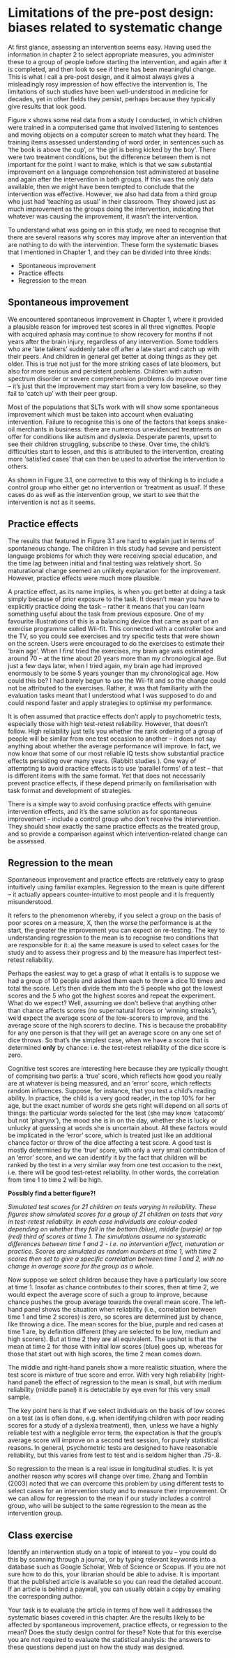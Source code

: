 # Limitations of the pre-post design: biases related to systematic change

At first glance, assessing an intervention seems easy. Having used the information in chapter 2 to select appropriate measures, you administer these to a group of people before starting the intervention, and again after it is completed, and then look to see if there has been meaningful change. This is what I call a pre-post design, and it almost always gives a misleadingly rosy impression of how effective the intervention is. The limitations of such studies have been well-understood in medicine for decades, yet in other fields they persist, perhaps because they typically give results that look good.

Figure x shows some real data from a study I conducted, in which children were trained in a computerised game that involved listening to sentences and moving objects on a computer screen to match what they heard. The training items assessed understanding of word order, in sentences such as 'the book is above the cup', or 'the girl is being kicked by the boy'. There were two treatment conditions, but the difference between them is not important for the point I want to make, which is that we saw substantial improvement on a language comprehension test administered at baseline and again after the intervention in both groups. If this was the only data available, then we might have been tempted to conclude that the intervention was effective. However, we also had data from a third group who just had 'teaching as usual' in their classroom. They showed just as much improvement as the groups doing the intervention, indicating that whatever was causing the improvement, it wasn't the intervention. 

To understand what was going on in this study, we need to recognise that there are several reasons why scores may improve after an intervention that are nothing to do with the intervention. These form the systematic biases that I mentioned in Chapter 1, and they can be divided into three kinds:

-	Spontaneous improvement
-	Practice effects
-	Regression to the mean

## Spontaneous improvement

We encountered spontaneous improvement in Chapter 1, where it provided a plausible reason for improved test scores in all three vignettes. People with acquired aphasia may continue to show recovery for months if not years after the brain injury, regardless of any intervention. Some toddlers who are 'late talkers' suddenly take off after a late start and catch up with their peers. And children in general get better at doing things as they get older. This is true not just for the more striking cases of late bloomers, but also for more serious and persistent problems. Children with autism spectrum disorder or severe comprehension problems do improve over time – it's just that the improvement may start from a very low baseline, so they fail to 'catch up' with their peer group.

Most of the populations that SLTs work with will show some spontaneous improvement which must be taken into account when evaluating intervention. Failure to recognise this is one of the factors that keeps snake-oil merchants in business: there are numerous unevidenced treatments on offer for conditions like autism and dyslexia. Desperate parents, upset to see their children struggling, subscribe to these. Over time, the child's difficulties start to lessen, and this is attributed to the intervention, creating more 'satisfied cases' that can then be used to advertise the intervention to others. 

As shown in Figure 3.1, one corrective to this way of thinking is to include a control group who either get no intervention or 'treatment as usual'. If these cases do as well as the intervention group, we start to see that the intervention is not as it seems. 

## Practice effects

The results that featured in Figure 3.1 are hard to explain just in terms of spontaneous change. The children in this study had severe and persistent language problems for which they were receiving special education, and the time lag between initial and final testing was relatively short. So maturational change seemed an unlikely explanation for the improvement. However, practice effects were much more plausible. 

A practice effect, as its name implies, is when you get better at doing a task simply because of prior exposure to the task. It doesn't mean you have to explicitly practice doing the task – rather it means that you can learn something useful about the task from previous exposure. One of my favourite illustrations of this is a balancing device that came as part of an exercise programme called Wii-fit. This connected with a controller box and the TV, so you could see exercises and try specific tests that were shown on the screen. Users were encouraged to do the exercises to estimate their 'brain age'. When I first tried the exercises, my brain age was estimated around 70 – at the time about 20 years more than my chronological age. But just a few days later, when I tried again, my brain age had improved enormously to be some 5 years younger than my chronological age. How could this be? I had barely begun to use the Wii-fit and so the change could not be attributed to the exercises. Rather, it was that familiarity with the evaluation tasks meant that I understood what I was supposed to do and could respond faster and apply strategies to optimise my performance. 

It is often assumed that practice effects don't apply to psychometric tests, especially those with high test-retest reliability. However, that doesn't follow. High reliability just tells you whether the rank ordering of a group of people will be similar from one test occasion to another – it does not say anything about whether the average performance will improve. In fact, we now know that some of our most reliable IQ tests show substantial practice effects persisting over many years. (Rabbitt studies ). One way of attempting to avoid practice effects is to use 'parallel forms' of a test – that is different items with the same format. Yet that does not necessarily prevent practice effects, if these depend primarily on familiarisation with task format and development of strategies. 

There is a simple way to avoid confusing practice effects with genuine intervention effects, and it's the same solution as for spontaneous improvement – include a control group who don't receive the intervention. They should show exactly the same practice effects as the treated group, and so provide a comparison against which intervention-related change can be assessed.

## Regression to the mean

Spontaneous improvement and practice effects are relatively easy to grasp intuitively using familiar examples. Regression to the mean is quite different – it actually appears counter-intuitive to most people and it is frequently misunderstood.

It refers to the phenomenon whereby, if you select a group on the basis of poor scores on a measure, X, then the worse the performance is at the start, the greater the improvement you can expect on re-testing. The key to understanding regression to the mean is to recognise two conditions that are responsible for it: a) the same measure is used to select cases for the study and to assess their progress and b) the measure has imperfect test-retest reliability. 

Perhaps the easiest way to get a grasp of what it entails is to suppose we had a group of 10 people and asked them each to throw a dice 10 times and total the score.   Let's then divide them into the 5 people who got the lowest scores and the 5 who got the highest scores and repeat the experiment. What do we expect? Well, assuming we don't believe that anything other than chance affects scores (no supernatural forces or 'winning streaks'), we'd expect the average score of the low-scorers to improve, and the average score of the high scorers to decline.  This is because the probability for any one person is that they will get an average score on any one set of dice throws.  So that's the simplest case, when we have a score that is determined **only** by chance: i.e. the test-retest reliability of the dice score is zero.

Cognitive test scores are interesting here because they are typically thought of comprising two parts: a 'true' score, which reflects how good you really are at whatever is being measured, and an 'error' score, which reflects random influences. Suppose, for instance, that you test a child's reading ability. In practice, the child is a very good reader, in the top 10% for her age, but the exact number of words she gets right will depend on all sorts of things: the particular words selected for the test (she may know 'catacomb' but not 'pharynx'), the mood she is in on the day, whether she is lucky or unlucky at guessing at words she is uncertain about. All these factors would be implicated in the 'error' score, which is treated just like an additional chance factor or throw of the dice affecting a test score.  A good test is mostly determined by the 'true' score, with only a very small contribution of an 'error' score, and we can identify it by the fact that children will be ranked by the test in a very similar way from one test occasion to the next, i.e. there will be good test-retest reliability.  In other words, the correlation from time 1 to time 2 will be high.

**Possibly find a better figure?!**

*Simulated test scores for 21 children on tests varying in reliability. These figures show simulated scores for a group of 21 children on tests that vary in test-retest reliability.  In each case individuals are colour-coded depending on whether they fall in the bottom (blue), middle (purple) or top (red) third of scores at time 1. The simulations assume no systematic differences between time 1 and 2 - i.e. no intervention effect, maturation or practice.  Scores are simulated as random numbers at time 1, with time 2 scores then set to give a specific correlation between time 1 and 2, with no change in average score for the group as a whole.*

Now suppose we select children because they have a particularly low score at time 1. Insofar as chance contributes to their scores, then at time 2, we would expect the average score of such a group to improve, because chance pushes the group average towards the overall mean score.  The left-hand panel shows the situation when reliability (i.e., correlation between time 1 and time 2 scores) is zero, so scores are determined just by chance, like throwing a dice. The mean scores for the blue, purple and red cases at time 1 are, by definition different (they are selected to be low, medium and high scorers). But at time 2 they are all equivalent.  The upshot is that the mean at time 2 for those with initial low scores (blue) goes up, whereas for those that start out with high scores, the time 2 mean comes down.
 
The middle and right-hand panels show a more realistic situation, where the test score is mixture of true score and error. With very high reliability (right-hand panel) the effect of regression to the mean is small, but with medium reliability (middle panel) it is detectable by eye even for this very small sample.

The key point here is that if we select individuals on the basis of low scores on a test (as is often done, e.g. when identifying children with poor reading scores for a study of a dyslexia treatment), then, unless we have a highly reliable test with a negligible error term, the expectation is that the group's average score will improve on a second test session, for purely statistical reasons.  In general, psychometric tests are designed to have reasonable reliability, but this varies from test to test and is seldom higher than .75-.8.

So regression to the mean is a real issue in longitudinal studies.  It is yet another reason why scores will change over time. Zhang and Tomblin (2003) noted that we can overcome this problem by using different tests to select cases for an intervention study and to measure their improvement.  Or we can allow for regression to the mean if our study includes a control group, who will be subject to the same regression to the mean as the intervention group.

## Class exercise

Identify an intervention study on a topic of interest to you – you could do this by scanning through a journal, or by typing relevant keywords into a database such as Google Scholar, Web of Science or Scopus. If you are not sure how to do this, your librarian should be able to advise. It is important that the published article is available so you can read the detailed account. If an article is behind a paywall, you can usually obtain a copy by emailing the corresponding author.

Your task is to evaluate the article in terms of how well it addresses the systematic biases covered in this chapter. Are the results likely to be affected by spontaneous improvement, practice effects, or regression to the mean? Does the study design control for these? Note that for this exercise you are not required to evaluate the statistical analysis: the answers to these questions depend just on how the study was designed. 
